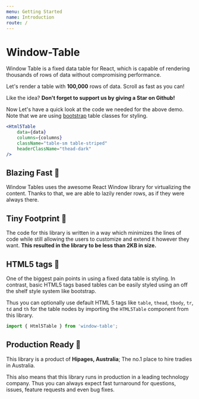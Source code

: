 ```yaml
---
menu: Getting Started
name: Introduction
route: /
---
```



# Window-Table

Window Table is a fixed data table for React, which
is capable of rendering thousands of rows of data
without compromising performance.

Let's render a table with **100,000** rows of data.
Scroll as fast as you can!

<ShinobiTable />

Like the idea? **Don't forget to support us by giving a Star on Github!**
<GhStars />

Now Let's have a quick look at the code we needed for the above demo.
Note that we are using [bootstrap](https://getbootstrap.com/docs/4.1/content/tables/) 
table classes for styling.
```jsx harmony
<Html5Table
    data={data}
    columns={columns}
    className="table-sm table-striped"
    headerClassName="thead-dark"
/>
```

## Blazing Fast 💨

Window Tables uses the awesome React Window library
for virtualizing the content. Thanks to that, we are
able to lazily render rows, as if they were always there.

## Tiny Footprint 👶

The code for this library is written in a way
which minimizes the lines of code
while still allowing the users to customize and extend
it however they want. 
**This resulted in the library to be less than 2KB in size.**

## HTML5 tags 💅

One of the biggest pain points in using a fixed data table
is styling. In contrast, basic HTML5 tags based tables
can be easily styled using an off the shelf style system
like bootstrap.

Thus you can optionally use default HTML 5 tags like `table`,
`thead`, `tbody`, `tr`, `td` and `th` for the table
nodes by importing the `HTML5Table` component from this
library.

```jsx harmony
import { Html5Table } from 'window-table';
```

## Production Ready 💪

This library is a product of **Hipages, Australia**; The no.1
place to hire tradies in Australia.

This also means that this library runs in production
in a leading technology company. Thus you can always
expect fast turnaround for questions, issues, feature requests
and even bug fixes.
